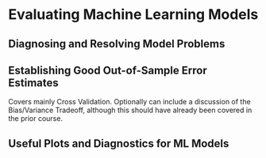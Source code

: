 # Evaluating Machine Learning Models {#sec-evaluating-models}


## Diagnosing and Resolving Model Problems


## Establishing Good Out-of-Sample Error Estimates {#sec-cross-validation}

Covers mainly Cross Validation. Optionally can include a discussion of the Bias/Variance Tradeoff, although this should have already been covered in the prior course.

## Useful Plots and Diagnostics for ML Models {#sec-diagonstic-plots}
